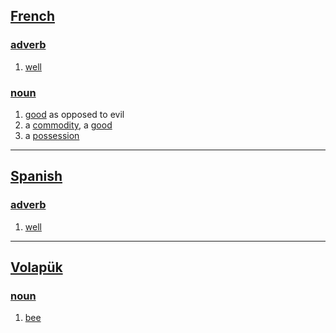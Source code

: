== [[French]] ==
=== [[adverb]] ===
# [[well]]
=== [[noun]] ===
# [[good]] as opposed to evil
# a [[commodity]], a [[good]]
# a [[possession]]

----

== [[Spanish]] ==
=== [[adverb]] ===
# [[well]]

----

== [[Volapük]] == 
=== [[noun]] === 
# [[bee]]